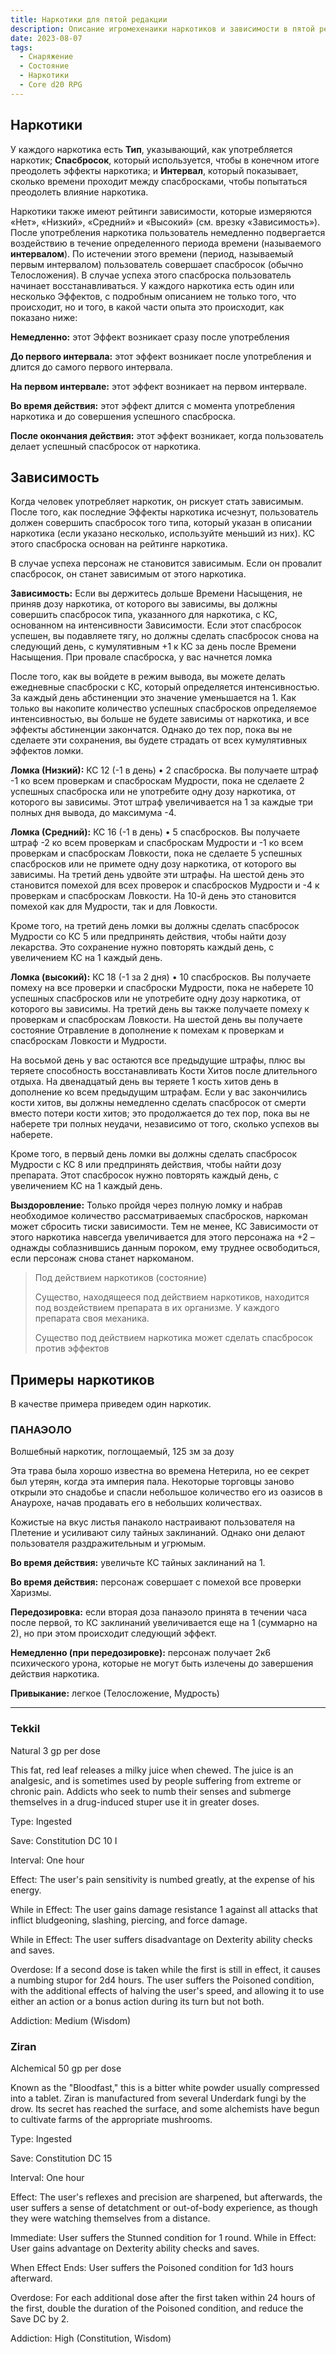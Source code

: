 ```yaml
---
title: Наркотики для пятой редакции
description: Описание игромехенаики наркотиков и зависимости в пятой редакции D&D
date: 2023-08-07
tags:
  - Снаряжение
  - Состояние
  - Наркотики
  - Core d20 RPG 
---
```


## Наркотики

У каждого наркотика есть **Тип**, указывающий, как употребляется наркотик; **Спасбросок**, который используется, чтобы в конечном итоге преодолеть эффекты наркотика; и **Интервал**, который показывает, сколько времени проходит между спасбросками, чтобы попытаться преодолеть влияние наркотика.

Наркотики также имеют рейтинги зависимости, которые измеряются «Нет», «Низкий», «Средний» и «Высокий» (см. врезку «Зависимость»). После употребления наркотика пользователь немедленно подвергается воздействию в течение определенного периода времени (называемого **интервалом**). По истечении этого времени (период, называемый первым интервалом) пользователь совершает спасбросок (обычно Телосложения). В случае успеха этого спасброска пользователь начинает восстанавливаться. У каждого наркотика есть один или несколько Эффектов, с подробным описанием не только того, что происходит, но и того, в какой части опыта это происходит, как показано ниже:

**Немедленно:** этот Эффект возникает сразу после употребления

**До первого интервала:** этот эффект возникает после употребления и длится до самого первого интервала.

**На первом интервале:** этот эффект возникает на первом интервале.

**Во время действия:** этот эффект длится с момента употребления наркотика и до совершения успешного спасброска.

**После окончания действия:** этот эффект возникает, когда пользователь делает успешный спасбросок от наркотика.

## Зависимость

Когда человек употребляет наркотик, он рискует стать зависимым. После того, как последние Эффекты наркотика исчезнут, пользователь должен совершить спасбросок того типа, который указан в описании наркотика (если указано несколько, используйте меньший из них). КС этого спасброска основан на рейтинге наркотика.

В случае успеха персонаж не становится зависимым. Если он провалит спасбросок, он станет зависимым от этого наркотика.

**Зависимость:** Если вы держитесь дольше Времени Насыщения, не приняв дозу наркотика, от которого вы зависимы, вы должны совершить спасбросок типа, указанного для наркотика, с КС, основанном на интенсивности Зависимости. Если этот спасбросок успешен, вы подавляете тягу, но должны сделать спасбросок снова на следующий день, с кумулятивным +1 к КС за день после Времени Насыщения. При провале спасброска, у вас начнется ломка

После того, как вы войдете в режим вывода, вы можете делать ежедневные спасброски с КС, который определяется интенсивностью. За каждый день абстиненции это значение уменьшается на 1. Как только вы накопите количество успешных спасбросков определяемое интенсивностью, вы больше не будете зависимы от наркотика, и все эффекты абстиненции закончатся. Однако до тех пор, пока вы не сделаете эти сохранения, вы будете страдать от всех кумулятивных эффектов ломки.

**Ломка (Низкий):** КС 12 (-1 в день) • 2 спасброска. Вы получаете штраф -1 ко всем проверкам и спасброскам Мудрости, пока не сделаете 2 успешных спасброска или не употребите одну дозу наркотика, от которого вы зависимы. Этот штраф увеличивается на 1 за каждые три полных дня вывода, до максимума -4.

**Ломка (Средний):** КС 16 (-1 в день) • 5 спасбросков. Вы получаете штраф -2 ко всем проверкам и спасброскам Мудрости и -1 ко всем проверкам и спасброскам Ловкости, пока не сделаете 5 успешных спасбросков или не примете одну дозу наркотика, от которого вы зависимы. На третий день удвойте эти штрафы. На шестой день это становится помехой для всех проверок и спасбросков Мудрости и -4 к проверкам и спасброскам Ловкости. На 10-й день это становится помехой как для Мудрости, так и для Ловкости.

Кроме того, на третий день ломки вы должны сделать спасбросок Мудрости со КС 5 или предпринять действия, чтобы найти дозу лекарства. Это сохранение нужно повторять каждый день, с увеличением КС на 1 каждый день.

**Ломка (высокий):** КС 18 (-1 за 2 дня) • 10 спасбросков. Вы получаете помеху на все проверки и спасброски Мудрости, пока не наберете 10 успешных спасбросков или не употребите одну дозу наркотика, от которого вы зависимы. На третий день вы также получаете помеху к проверкам и спасброскам Ловкости. На шестой день вы получаете состояние Отравление в дополнение к помехам к проверкам и спасброскам Ловкости и Мудрости.

На восьмой день у вас остаются все предыдущие штрафы, плюс вы теряете способность восстанавливать Кости Хитов после длительного отдыха. На двенадцатый день вы теряете 1 кость хитов день в дополнение ко всем предыдущим штрафам. Если у вас закончились кости хитов, вы должны немедленно сделать спасбросок от смерти вместо потери кости хитов; это продолжается до тех пор, пока вы не наберете три полных неудачи, независимо от того, сколько успехов вы наберете.

Кроме того, в первый день ломки вы должны сделать спасбросок Мудрости с КС 8 или предпринять действия, чтобы найти дозу препарата. Этот спасбросок нужно повторять каждый день, с увеличением КС на 1 каждый день.

**Выздоровление:** Только пройдя через полную ломку и набрав необходимое количество рассматриваемых спасбросков, наркоман может сбросить тиски зависимости. Тем не менее, КС Зависимости от этого наркотика навсегда увеличивается для этого персонажа на +2 – однажды соблазнившись данным пороком, ему труднее освободиться, если персонаж снова станет наркоманом.

>Под действием наркотиков (состояние)
>
>Существо, находящееся под действием наркотиков, находится под воздействием препарата в их организме. У каждого препарата своя механика.
>
>Существо под действием наркотика может сделать спасбросок против эффектов

## Примеры наркотиков
В качестве примера приведем один наркотик.

### ПАНАЭОЛО
Волшебный наркотик, поглощаемый, 125 зм за дозу

Эта трава была хорошо известна во времена Нетерила, но ее секрет был утерян, когда эта империя пала. Некоторые торговцы заново открыли это снадобье и спасли небольшое количество его из оазисов в Анаурохе, начав продавать его в небольших количествах.

Кожистые на вкус листья панаколо настраивают пользователя на Плетение и усиливают силу тайных заклинаний. Однако они делают пользователя раздражительным и угрюмым.

**Во время действия:** увеличьте КС тайных заклинаний на 1.

**Во время действия:** персонаж совершает с помехой все проверки Харизмы.

**Передозировка:** если вторая доза панаэоло принята в течении часа после первой, то КС заклинаний увеличивается еще на 1 (суммарно на 2), но при этом происходит следующий эффект.

**Немедленно (при передозировке):** персонаж получает 2к6 психического урона, которые не могут быть излечены до завершения действия наркотика.

**Привыкание:** легкое (Телосложение, Мудрость)

---
### Tekkil

Natural  3 gp per dose

This fat, red leaf releases a milky juice when chewed. The juice is an analgesic, and is sometimes used by people suffering from extreme or chronic pain. Addicts who seek to numb their senses and submerge themselves in a drug-induced stuper use it in greater doses.

Type: Ingested  

Save: Constitution DC 10  I

Interval: One hour

Effect: The user's pain sensitivity is numbed greatly, at the expense of his energy.

While in Effect: The user gains damage resistance 1 against all attacks that inflict bludgeoning, slashing, piercing, and force damage.

While in Effect: The user suffers disadvantage on Dexterity ability checks and saves.

Overdose: If a second dose is taken while the first is still in effect, it causes a numbing stupor for 2d4 hours. The user suffers the Poisoned condition, with the additional effects of halving the user's speed, and allowing it to use either an action or a bonus action during its turn but not both.

Addiction: Medium (Wisdom)

### Ziran

Alchemical  50 gp per dose

Known as the "Bloodfast," this is a bitter white powder usually compressed into a tablet. Ziran is manufactured from several Underdark fungi by the drow. Its secret has reached the surface, and some alchemists have begun to cultivate farms of the appropriate mushrooms.

Type: Ingested  

Save: Constitution DC 15  

Interval: One hour

Effect: The user's reflexes and precision are sharpened, but afterwards, the user suffers a sense of detatchment or out-of-body experience, as though they were watching themselves from a distance.

Immediate: User suffers the Stunned condition for 1 round.
While in Effect: User gains advantage on Dexterity ability checks and saves.

When Effect Ends: User suffers the Poisoned condition for 1d3 hours afterward.

Overdose: For each additional dose after the first taken within 24 hours of the first, double the duration of the Poisoned condition, and reduce the Save DC by 2.

Addiction: High (Constitution, Wisdom)
